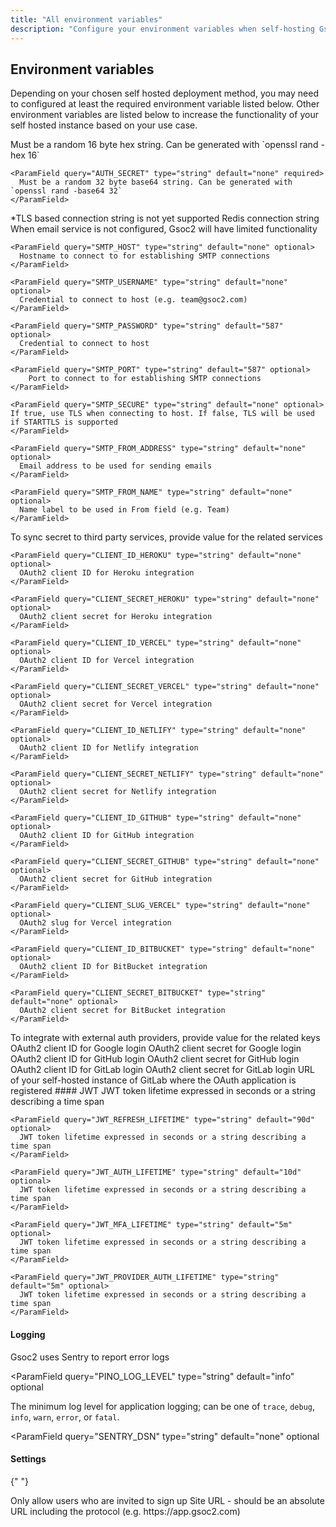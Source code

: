 ```yaml
---
title: "All environment variables"
description: "Configure your environment variables when self-hosting Gsoc2."
---
```


## Environment variables

Depending on your chosen self hosted deployment method, you may need to configured at least the required environment variable listed below.
Other environment variables are listed below to increase the functionality of your self hosted instance based on your use case.

<Tabs>
  <Tab title="Required">
    <ParamField query="ENCRYPTION_KEY" type="string" default="none" required>
      Must be a random 16 byte hex string. Can be generated with `openssl rand -hex 16`
    </ParamField>

    <ParamField query="AUTH_SECRET" type="string" default="none" required>
      Must be a random 32 byte base64 string. Can be generated with `openssl rand -base64 32`
    </ParamField>

<ParamField query="MONGO_URL" type="string" default="none" required>
  *TLS based connection string is not yet supported
</ParamField>

<ParamField query="REDIS_URL" type="string" default="none" required>
  Redis connection string
</ParamField>

</Tab>
  <Tab title="Email service">
    <Info>When email service is not configured, Gsoc2 will have limited functionality</Info>

    <ParamField query="SMTP_HOST" type="string" default="none" optional>
      Hostname to connect to for establishing SMTP connections
    </ParamField>

    <ParamField query="SMTP_USERNAME" type="string" default="none" optional>
      Credential to connect to host (e.g. team@gsoc2.com)
    </ParamField>

    <ParamField query="SMTP_PASSWORD" type="string" default="587" optional>
      Credential to connect to host
    </ParamField>

    <ParamField query="SMTP_PORT" type="string" default="587" optional>
        Port to connect to for establishing SMTP connections
    </ParamField>

    <ParamField query="SMTP_SECURE" type="string" default="none" optional>
    If true, use TLS when connecting to host. If false, TLS will be used if STARTTLS is supported
    </ParamField>

    <ParamField query="SMTP_FROM_ADDRESS" type="string" default="none" optional>
      Email address to be used for sending emails
    </ParamField>

    <ParamField query="SMTP_FROM_NAME" type="string" default="none" optional>
      Name label to be used in From field (e.g. Team)
    </ParamField>

  </Tab>
  <Tab title="Secret Integrations">
    To sync secret to third party services, provide value for the related services

    <ParamField query="CLIENT_ID_HEROKU" type="string" default="none" optional>
      OAuth2 client ID for Heroku integration
    </ParamField>

    <ParamField query="CLIENT_SECRET_HEROKU" type="string" default="none" optional>
      OAuth2 client secret for Heroku integration
    </ParamField>

    <ParamField query="CLIENT_ID_VERCEL" type="string" default="none" optional>
      OAuth2 client ID for Vercel integration
    </ParamField>

    <ParamField query="CLIENT_SECRET_VERCEL" type="string" default="none" optional>
      OAuth2 client secret for Vercel integration
    </ParamField>

    <ParamField query="CLIENT_ID_NETLIFY" type="string" default="none" optional>
      OAuth2 client ID for Netlify integration
    </ParamField>

    <ParamField query="CLIENT_SECRET_NETLIFY" type="string" default="none" optional>
      OAuth2 client secret for Netlify integration
    </ParamField>

    <ParamField query="CLIENT_ID_GITHUB" type="string" default="none" optional>
      OAuth2 client ID for GitHub integration
    </ParamField>

    <ParamField query="CLIENT_SECRET_GITHUB" type="string" default="none" optional>
      OAuth2 client secret for GitHub integration
    </ParamField>

    <ParamField query="CLIENT_SLUG_VERCEL" type="string" default="none" optional>
      OAuth2 slug for Vercel integration
    </ParamField>

    <ParamField query="CLIENT_ID_BITBUCKET" type="string" default="none" optional>
      OAuth2 client ID for BitBucket integration
    </ParamField>

    <ParamField query="CLIENT_SECRET_BITBUCKET" type="string" default="none" optional>
      OAuth2 client secret for BitBucket integration
    </ParamField>

  </Tab>
  <Tab title="Auth Integrations">
    To integrate with external auth providers, provide value for the related keys
    <ParamField query="CLIENT_ID_GOOGLE_LOGIN" type="string" default="none" optional>
      OAuth2 client ID for Google login
    </ParamField>
    <ParamField query="CLIENT_SECRET_GOOGLE_LOGIN" type="string" default="none" optional>
      OAuth2 client secret for Google login
    </ParamField>
    <ParamField query="CLIENT_ID_GITHUB_LOGIN" type="string" default="none" optional>
      OAuth2 client ID for GitHub login
    </ParamField>
    <ParamField query="CLIENT_SECRET_GITHUB_LOGIN" type="string" default="none" optional>
      OAuth2 client secret for GitHub login
    </ParamField>
    <ParamField query="CLIENT_ID_GITLAB_LOGIN" type="string" default="none" optional>
      OAuth2 client ID for GitLab login
    </ParamField>
    <ParamField query="CLIENT_SECRET_GITLAB_LOGIN" type="string" default="none" optional>
      OAuth2 client secret for GitLab login
    </ParamField>
    <ParamField query="URL_GITLAB_LOGIN" type="string" default="https://gitlab.com" optional>
      URL of your self-hosted instance of GitLab where the OAuth application is registered
    </ParamField>
  </Tab>
  <Tab title="Others">
    #### JWT
    <ParamField query="JWT_SIGNUP_LIFETIME" type="string" default="15m" optional>
      JWT token lifetime expressed in seconds or a string describing a time span
    </ParamField>

    <ParamField query="JWT_REFRESH_LIFETIME" type="string" default="90d" optional>
      JWT token lifetime expressed in seconds or a string describing a time span
    </ParamField>

    <ParamField query="JWT_AUTH_LIFETIME" type="string" default="10d" optional>
      JWT token lifetime expressed in seconds or a string describing a time span
    </ParamField>

    <ParamField query="JWT_MFA_LIFETIME" type="string" default="5m" optional>
      JWT token lifetime expressed in seconds or a string describing a time span
    </ParamField>

    <ParamField query="JWT_PROVIDER_AUTH_LIFETIME" type="string" default="5m" optional>
      JWT token lifetime expressed in seconds or a string describing a time span
    </ParamField>

#### Logging

Gsoc2 uses Sentry to report error logs

<ParamField
  query="PINO_LOG_LEVEL"
  type="string"
  default="info"
  optional
>
  The minimum log level for application logging; can be one of `trace`, `debug`, `info`, `warn`, `error`, or `fatal`.
</ParamField>

<ParamField
  query="SENTRY_DSN"
  type="string"
  default="none"
  optional
></ParamField>

#### Settings

{" "}

<ParamField query="INVITE_ONLY_SIGNUP" type="string" default="false" optional>
  Only allow users who are invited to sign up
</ParamField>

  <ParamField query="SITE_URL" type="string" default="none" optional>
    Site URL - should be an absolute URL including the protocol (e.g. https://app.gsoc2.com)
  </ParamField>
  <ParamField query="TELEMETRY_ENABLED" type="string" default="true" optional></ParamField>
  </Tab>
</Tabs>
